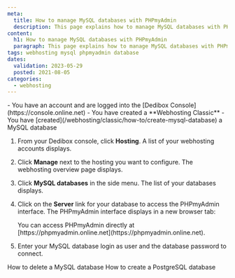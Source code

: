 ```yaml
---
meta:
  title: How to manage MySQL databases with PHPmyAdmin
  description: This page explains how to manage MySQL databases with PHPmyAdmin
content:
  h1: How to manage MySQL databases with PHPmyAdmin
  paragraph: This page explains how to manage MySQL databases with PHPmyAdmin
tags: webhosting mysql phpmyadmin database
dates:
  validation: 2023-05-29
  posted: 2021-08-05
categories:
  - webhosting
---
```


<Macro id="webhosting-online" />

<Message type="requirement">
  - You have an account and are logged into the [Dedibox Console](https://console.online.net)
  - You have created a **Webhosting Classic**
  - You have [created](/webhosting/classic/how-to/create-mysql-database) a MySQL database
</Message>

1. From your Dedibox console, click **Hosting**. A list of your webhosting accounts displays.
2. Click **Manage** next to the hosting you want to configure. The webhosting overview page displays.
3. Click **MySQL databases** in the side menu. The list of your databases displays.
4. Click on the **Server** link for your database to access the PHPmyAdmin interface. The PHPmyAdmin interface displays in a new browser tab: 
    <Lightbox src="scaleway_phpmyadmin.webp" alt="" />

    <Message type="note">
      You can access PHPmyAdmin directly at [https://phpmyadmin.online.net](https://phpmyadmin.online.net). 
    </Message>
5. Enter your MySQL database login as user and the database password to connect. 

<Navigation title="See Also">
  <PreviousButton to="/webhosting/classic/how-to/delete-mysql-database/">How to delete a MySQL database</PreviousButton>
  <NextButton to="/webhosting/classic/how-to/create-postgresql-database/">How to create a PostgreSQL database</NextButton>
</Navigation> 
